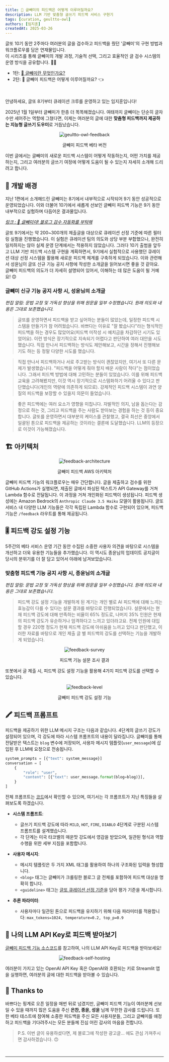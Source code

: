 ```yaml
---
title: 🦉 글빼미의 피드백은 어떻게 이루어질까요?
description: LLM 기반 맞춤형 글쓰기 피드백 서비스 구현기
tags: [curation, geultto-owl]
authors: [임지훈]
createdAt: 2025-03-26
---
```


<Callout type="info">

글또 10기 동안 2주마다 여러분의 글을 검수하고 피드백을 줬던 '글빼미'의 구현 방법과 워크플로우를 담은 연재물입니다. <br/>
이 시리즈를 통해 글빼미의 개발 과정, 기술적 선택, 그리고 효율적인 글 검수 시스템의 운영 방식을 공유합니다. 📝✨

- 1탄: [🦉 글빼미란 무엇인가요?](https://geultto.github.io/blog/geultto-owl/introduction/)
- 2탄: 🦉 글빼미 피드백은 어떻게 이루어질까요? 👈

</Callout>

<br/>

안녕하세요, 글또 8기부터 큐레이션 크루를 운영하고 있는 임지훈입니다!

2025년 1월 1일부터 글빼미가 한층 더 똑똑해졌습니다. 여태까지 글빼미는 단순히 글자 수만 세어주는 역할에 그쳤다면, 이제는 여러분의 글에 대한 **맞춤형 피드백까지 제공하는 지능형 글쓰기 도우미**로 거듭났습니다.

<center>
<img src="/blog/image/geultto-owl-feedback.png" alt="geultto-owl-feedback" />
<p style={{ color: 'gray', fontSize: '15px' }}>글빼미 피드백 베타 버전</p>
</center>

이번 글에서는 글빼미의 새로운 피드백 시스템이 어떻게 작동하는지, 어떤 가치를 제공하는지, 그리고 여러분의 글쓰기 여정에 어떻게 도움이 될 수 있는지 자세히 소개해 드리려고 합니다.

## 🌱 개발 배경

지난 1편에서 소개해드린 글빼미는 8기에서 내부적으로 시작되어 9기 동안 성공적으로 운영되었습니다. 이와 더불어 10기에서 새롭게 선보인 글빼미 피드백 기능은 9기 동안 내부적으로 실험하며 다듬어온 결과물입니다.

*[링크 : 🦉 글빼미야! 블로그 검수 자동화를 부탁해](https://wormwlrm.github.io/2024/10/12/Geultto-Owl-Project.html)*

글또 9기에서는 약 200~300개의 제출글을 대상으로 큐레이션 선정 기준에 따른 필터링 실험을 진행했습니다. 이 실험은 큐레이션 팀의 의도와 상당 부분 부합했으나, 완전히 일치하지는 않아 실제 운영 단계에서는 적용하지 않았습니다.
그러다 10기 출범을 앞두고 LLM 기반 피드백 시스템 구현을 계획하면서, 9기에서 실험적으로 사용했던 큐레이션 대상 선정 시스템을 활용해 새로운 피드백 체계를 구축하게 되었습니다.
이와 관련해서 성윤님이 글또 신규 기능 공지 사항에 작성한 소개글을 읽어보시면 좋을 것 같아요. 글빼미 피드백의 의도가 더 자세히 설명되어 있어서, 이해하는 데 많은 도움이 될 거예요! 😊

### 글빼미 신규 기능 공지 사항 시, 성윤님의 소개글

*편집 알림: 문법 교정 및 가독성 향상을 위해 원문을 일부 수정했습니다. 원래 의도와 내용은 그대로 보존했습니다.*

> 글또를 운영하면서 피드백을 받고 싶어하는 분들이 많았는데, 일정한 피드백 시스템을 만들기가 참 어려웠습니다. 바쁘다는 이유로 "잘 봤습니다"라는 형식적인 피드백을 하는 경우도 많았어요(피드백 미작성 시 예치금을 차감하던 시기도 있었어요).
> 이런 방식은 장기적으로 지속되기 어렵다고 판단하여 여러 대안을 시도했습니다. 직접 만나서 피드백하는 방식도 제안해보고, 시간을 정해서 진행해보기도 하는 등 정말 다양한 시도를 했습니다.

> 직접 만나서 피드백하거나 서로 주고받는 방식이 괜찮았지만, 여기서 또 다른 문제가 발생했습니다. "피드백을 어떻게 줘야 할지 배운 사람이 적다"는 점이었습니다. 그래서 피드백 방법에 대해 고민하는 분들이 있었습니다.
> 이를 위해 피드백 교육을 고려해봤지만, 이것 역시 장기적으로 시스템화하기 어려울 수 있다고 판단했습니다(개인의 역량에 의존하게 되므로). 강제적인 피드백 시스템이 과연 양질의 피드백을 보장할 수 있을지 의문이 들었습니다.

> 좋은 피드백에는 여러 요소가 영향을 미칩니다. 자발적인 의지, 남을 돕는다는 감정으로 하는 것, 그리고 피드백을 주는 사람도 받아보는 경험을 하는 것 등이 중요합니다.
> 글또를 운영하면서 대부분의 케이스를 관찰했고, 결국 최선은 중앙에서 일괄된 톤으로 피드백을 제공하는 것이라는 결론에 도달했습니다. LLM의 등장으로 이것이 가능해졌습니다.

## 🏗️ 아키텍처

<center>
<img src="/blog/image/feedback-architecture.png" alt="feedback-architecture" />
<p style={{ color: 'gray', fontSize: '15px' }}>글빼미 피드백 AWS 아키텍처</p>
</center>

글빼미 피드백 기능의 워크플로우는 매우 간단합니다. 글을 제출하고 검수를 위한 GitHub Actions가 실행되면, 제출된 글에서 파싱된 텍스트가 API Gateway를 거쳐 Lambda 함수로 전달됩니다. 이 과정을 거쳐 개인화된 피드백이 생성됩니다.
피드백 생성에는 Amazon Bedrock의 `Anthropic Claude 3.5 Haiku` 모델이 활용됩니다. 글또 서비스 내 다양한 LLM 기능들은 각각 독립된 Lambda 함수로 구현되어 있으며, 피드백 기능은 `/feedback` 라우트를 통해 제공됩니다.

## 🎚️ 피드백 강도 설정 기능

5주간의 베타 서비스 운영 기간 동안 수집된 소중한 사용자 의견을 바탕으로 시스템을 개선하고 더욱 유용한 기능들을 추가했습니다.
이 역시도 종윤님의 업데이트 공지글이 당시의 분위기를 더 잘 담고 있어서 아래에 남겨보았습니다.

### 맞춤형 피드백 기능 공지 사항 시, 종윤님의 소개글

*편집 알림: 문법 교정 및 가독성 향상을 위해 원문을 일부 수정했습니다. 원래 의도와 내용은 그대로 보존했습니다.*

> 피드백 강도 설정 기능을 개발하게 된 계기는 개인 별로 AI 피드백에 대해 느끼는 효능감이 다를 수 있다는 설문 결과를 바탕으로 진행되었습니다.
> 설문에서는 현재 피드백 강도에 대해 만족하는 비율이 65% 정도로, 나머지 35% 인원은 현재의 피드백 강도가 유순하거나 엄격하다고 느끼고 있더라고요.
>전체 인원에 대입할 경우 220명 정도가 현재 피드백 강도에 아쉬움을 느끼고 있다고 판단했고, 이러한 자료를 바탕으로 개인 제출 글 별 피드백의 강도를 선택하는 기능을 개발하게 되었습니다.

<center>
<img src="/blog/image/feedbackSurvey.png" alt="feedback-survey" />
<p style={{ color: 'gray', fontSize: '15px' }}>피드백 기능 설문 조사 결과</p>
</center>

또봇에서 글 제출 시, 피드백 강도 설정 기능을 활용해 4가지 피드백 강도를 선택할 수 있습니다. 

<center>
<img src="/blog/image/feedbackLevel.png" alt="feedback-level" />
<p style={{ color: 'gray', fontSize: '15px' }}>글빼미 피드백 강도 설정 기능</p>
</center>

## 🖍️ 피드백 프롬프트

피드백을 제공하기 위한 LLM 메시지 구조는 다음과 같습니다. 4단계의 글쓰기 강도가 설정되어 있으며, 각 강도에 따라 시스템 프롬프트의 내용이 달라집니다.
글빼미를 통해 전달받은 텍스트는 `blog` 변수에 저장되어, 사용자 메시지 템플릿(`user_message`)에 삽입된 후 LLM에 요청으로 전송됩니다.

```python
system_prompts = [{"text": system_message}]
conversation = [
    {
        "role": "user",
        "content": [{"text": user_message.format(blog=blog)}],
    }
]
```

전체 프롬프트는 [코드](https://github.com/geultto/geultto-curation/blob/main/geultto-owl-feedback/feedback.py)에서 확인할 수 있으며, 여기서는 각 프롬프트가 지닌 특징들을 살펴보도록 하겠습니다.

- **시스템 프롬프트**:
    - 글쓰기 피드백 강도에 따라 `MILD`, `HOT`, `FIRE`, `DIABLO` 4단계로 구분된 시스템 프롬프트를 설계했습니다.
    - 각 단계는 미국 타코벨의 매운맛 강도에서 영감을 받았으며, 일관된 형식과 역할 수행을 위한 세부 지침을 포함합니다.

- **사용자 메시지**: 
    - 메시지 템플릿은 두 가지 XML 태그를 활용하여 하나의 구조화된 입력을 형성합니다.
    - `<blog>` 태그는 글빼미가 크롤링한 블로그 글 전체를 포함하여 피드백 대상을 명확히 합니다.
    - `<guideline>` 태그는 [글또 큐레이션 선정 기준](https://geultto.github.io/blog/writing/curation-first/)을 담아 평가 기준을 제시합니다.

- **추론 파라미터**:
    - 사용자마다 일관된 톤으로 피드백을 유지하기 위해 다음 파라미터를 적용합니다: `max_tokens=1024, temperature=0.2, top_p=0.9`

## 🔑 나의 LLM API Key로 피드백 받아보기

[글빼미 피드백 기능 소스코드](https://github.com/geultto/geultto-curation/blob/main/geultto-owl-feedback/README.md)를 참고하여, 나의 LLM API Key로 피드백을 받아보세요!

<center>
<img src="https://github.com/geultto/geultto-curation/raw/main/image/feedback.png" alt="feedback-self-hosting" />
</center>

여러분이 가지고 있는 OpenAI API Key 혹은 OpenAI와 호환되는 키로 Streamlit 앱을 실행하면, 여러분의 글에 대한 피드백을 받아볼 수 있습니다.

## 💖 Thanks to

바쁘다는 핑계로 오픈 일정을 매번 뒤로 넘겼지만,
글빼미 피드백 기능이 여러분께 선보일 수 있을 때까지 많은 도움을 주신 **은찬, 종윤, 성윤** 님께 무한한 감사를 드립니다.
또한 베타 테스트에 참여해 소중한 피드백을 주신 모든 사용자분들, 그리고 글빼미를 애정하고 피드백을 기다려주시는 모든 분들께 진심 어린 감사의 마음을 전합니다.

<Divider/>

> P.S. 이번 글이 유용하셨다면, 제 블로그에 작성한 광고글... 에도 관심 가져주시면 감사하겠습니다. 🙃

<br/>
<ProfileCard title="Amazon Bedrock으로 시작하는 실전 생성형 AI 개발" profileImg="https://heuristicwave.github.io/assets/built/images/background/bedrock.jpg" url="https://heuristicwave.github.io/reflection" />


---
